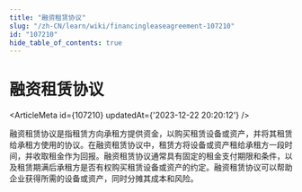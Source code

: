 ```yaml
---
title: "融资租赁协议"
slug: "/zh-CN/learn/wiki/financingleaseagreement-107210"
id: "107210"
hide_table_of_contents: true
---
```



# 融资租赁协议

<ArticleMeta id={107210} updatedAt={'2023-12-22 20:20:12'} />
<div className='border-solid border-b border-t-0 my-4 border-[var(--ifm-color-gray-300)]' />

融资租赁协议是指租赁方向承租方提供资金，以购买租赁设备或资产，并将其租赁给承租方使用的协议。在融资租赁协议中，租赁方将设备或资产租给承租方一段时间，并收取租金作为回报。融资租赁协议通常具有固定的租金支付期限和条件，以及租赁期满后承租方是否有权购买租赁设备或资产的约定。融资租赁协议可以帮助企业获得所需的设备或资产，同时分摊其成本和风险。

